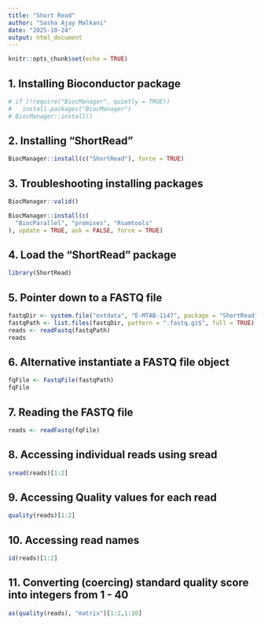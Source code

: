 ```yaml
---
title: "Short Read"
author: "Sasha Ajay Malkani"
date: "2025-10-24"
output: html_document
---
```


```r
knitr::opts_chunk$set(echo = TRUE)
```

## 1. Installing Bioconductor package

```r
# if (!require("BiocManager", quietly = TRUE))
#   install.packages("BiocManager")
# BiocManager::install()

```

## 2. Installing "ShortRead"

```r
BiocManager::install(c("ShortRead"), force = TRUE)

```

## 3. Troubleshooting installing packages

```r
BiocManager::valid()

BiocManager::install(c(
  "BiocParallel", "promises", "Rsamtools"
), update = TRUE, ask = FALSE, force = TRUE)

```

## 4. Load the "ShortRead" package

```r
library(ShortRead)

```

## 5. Pointer down to a FASTQ file

```r
fastqDir <- system.file("extdata", "E-MTAB-1147", package = "ShortRead")
fastqPath <- list.files(fastqDir, pattern = ".fastq.gz$", full = TRUE)[1]
reads <- readFastq(fastqPath)
reads

```

## 6. Alternative instantiate a FASTQ file object

```r
fqFile <- FastqFile(fastqPath)
fqFile

```

## 7. Reading the FASTQ file

```r
reads <- readFastq(fqFile)

```

## 8. Accessing individual reads using sread

```r
sread(reads)[1:2]

```

## 9. Accessing Quality values for each read

```r
quality(reads)[1:2]

```

## 10. Accessing read names

```r
id(reads)[1:2]

```

## 11. Converting (coercing) standard quality score into integers from 1 - 40

```r
as(quality(reads), "matrix")[1:2,1:10]

```







